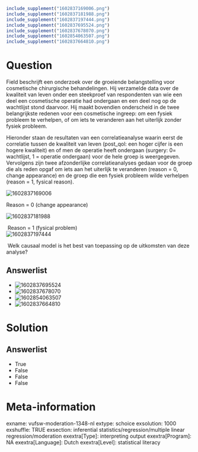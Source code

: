 ```r
include_supplement("1602837169006.png")
include_supplement("1602837181988.png")
include_supplement("1602837197444.png")
include_supplement("1602837695524.png")
include_supplement("1602837678070.png")
include_supplement("1602854063507.png")
include_supplement("1602837664810.png")
```

Question
========
Field beschrijft een onderzoek over de groeiende belangstelling voor
cosmetische chirurgische behandelingen. Hij verzamelde data over de
kwaliteit van leven onder een steekproef van respondenten van wie een
deel een cosmetische operatie had ondergaan en een deel nog op de
wachtlijst stond daarvoor. Hij maakt bovendien onderscheid in de twee
belangrijkste redenen voor een cosmetische ingreep: om een fysiek
probleem te verhelpen, of om iets te veranderen aan het uiterlijk zonder
fysiek probleem.  
  
Hieronder staan de resultaten van een correlatieanalyse waarin eerst de
correlatie tussen de kwaliteit van leven (post\_qol: een hoger cijfer is
een hogere kwaliteit) en of men de operatie heeft ondergaan (surgery: 0=
wachtlijst, 1 = operatie ondergaan) voor de hele groep is weergegeven.
Vervolgens zijn twee afzonderlijke correlatieanalyses gedaan voor de
groep die als reden opgaf om iets aan het uiterlijk te veranderen
(reason = 0, change appearance) en de groep die een fysiek probleem
wilde verhelpen (reason = 1, fysical reason).  
  
<img src="1602837169006.png" class="fr-fic fr-dii tvcss_2"
alt="1602837169006" />  
  
Reason = 0 (change appearance)                                        
  
<img src="1602837181988.png" class="fr-fic fr-dii tvcss_3"
alt="1602837181988" />  
  
 Reason = 1 (fysical problem)  
<img src="1602837197444.png" class="fr-fic fr-dii tvcss_4"
alt="1602837197444" />  
  
 Welk causaal model is het best van toepassing op de uitkomsten van deze
analyse?

Answerlist
----------
* <img src="1602837695524.png" class="fr-fic fr-dii tvcss_5"
  alt="1602837695524" />
* <img src="1602837678070.png" class="fr-fic fr-dii tvcss_6"
  alt="1602837678070" />
* <img src="1602854063507.png" class="fr-fic fr-dii"
  alt="1602854063507" />
* <img src="1602837664810.png" class="fr-fic fr-dii tvcss_7"
  alt="1602837664810" />

Solution
========










Answerlist
----------
* True
* False
* False
* False

Meta-information
================
exname: vufsw-moderation-1348-nl
extype: schoice
exsolution: 1000
exshuffle: TRUE
exsection: inferential statistics/regression/multiple linear regression/moderation
exextra[Type]: interpreting output
exextra[Program]: NA
exextra[Language]: Dutch
exextra[Level]: statistical literacy

